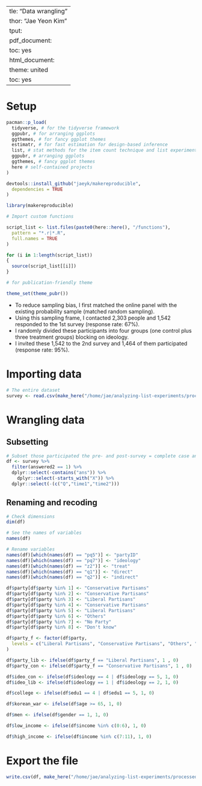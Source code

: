   ---
title: "Data wrangling"
author: "Jae Yeon Kim"
output:
  pdf_document:
    toc: yes
  html_document:
    theme: united
    toc: yes
---

# Setup 

```r
pacman::p_load(
  tidyverse, # for the tidyverse framework
  ggpubr, # for arranging ggplots
  ggthemes, # for fancy ggplot themes
  estimatr, # for fast estimation for design-based inference
  list, # stat methods for the item count technique and list experiment
  ggpubr, # arranging ggplots
  ggthemes, # fancy ggplot themes
  here # self-contained projects
)

devtools::install_github("jaeyk/makereproducible",
  dependencies = TRUE
)

library(makereproducible)

# Import custom functions

script_list <- list.files(paste0(here::here(), "/functions"),
  pattern = "*.r|*.R",
  full.names = TRUE
)

for (i in 1:length(script_list))
{
  source(script_list[[i]])
}

# for publication-friendly theme

theme_set(theme_pubr())
```

- To reduce sampling bias, I first matched the online panel with the existing probability sample (matched random sampling).
- Using this sampling frame, I contacted 2,303 people and 1,542 responded to the 1st survey (response rate: 67%).
- I randomly divided these participants into four groups (one control plus three treatment groups) blocking on ideology.
- I invited these 1,542 to the 2nd survey and 1,464 of them participated (response rate: 95%).

# Importing data

```r

# The entire dataset 
survey <- read.csv(make_here("/home/jae/analyzing-list-experiments/processed_data/survey_result.csv"))

```

# Wrangling data 

## Subsetting 

```r
# Subset those participated the pre- and post-survey = complete case analysis and drop columns that we don't need 
df <- survey %>%
  filter(answered2 == 1) %>%
  dplyr::select(-contains("ans")) %>%
    dplyr::select(-starts_with("X")) %>%
  dplyr::select(-(c("Q","time1","time2")))

```

## Renaming and recoding 

```r

# Check dimensions 
dim(df)

# See the names of variables 
names(df)

# Rename variables 
names(df)[which(names(df) == "pq5")] <- "partyID"
names(df)[which(names(df) == "pq7")] <- "ideology"
names(df)[which(names(df) == "z2")] <- "treat"
names(df)[which(names(df) == "q1")] <- "direct"
names(df)[which(names(df) == "q2")] <- "indirect"

df$party[df$party %in% 1] <- "Conservative Partisans"
df$party[df$party %in% 2] <- "Conservative Partisans"
df$party[df$party %in% 3] <- "Liberal Partisans"
df$party[df$party %in% 4] <- "Conservative Partisans"
df$party[df$party %in% 5] <- "Liberal Partisans"
df$party[df$party %in% 6] <- "Others"
df$party[df$party %in% 7] <- "No Party"
df$party[df$party %in% 8] <- "Don't know"

df$party_f <- factor(df$party,
  levels = c("Liberal Partisans", "Conservative Partisans", "Others", "No Party", "Don't know")
)

df$party_lib <- ifelse(df$party_f == "Liberal Partisans", 1 , 0) 
df$party_con <- ifelse(df$party_f == "Conservative Partisans", 1 , 0)

df$ideo_con <- ifelse(df$ideology == 4 | df$ideology == 5, 1, 0)
df$ideo_lib <- ifelse(df$ideology == 1 | df$ideology == 2, 1, 0)

df$college <- ifelse(df$edu1 == 4 | df$edu1 == 5, 1, 0)

df$korean_war <- ifelse(df$age >= 65, 1, 0)

df$men <- ifelse(df$gender == 1, 1, 0)

df$low_income <- ifelse(df$income %in% c(0:6), 1, 0)

df$high_income <- ifelse(df$income %in% c(7:11), 1, 0)

```

# Export the file 

```r

write.csv(df, make_here("/home/jae/analyzing-list-experiments/processed_data/processed_survey.csv"))

```

